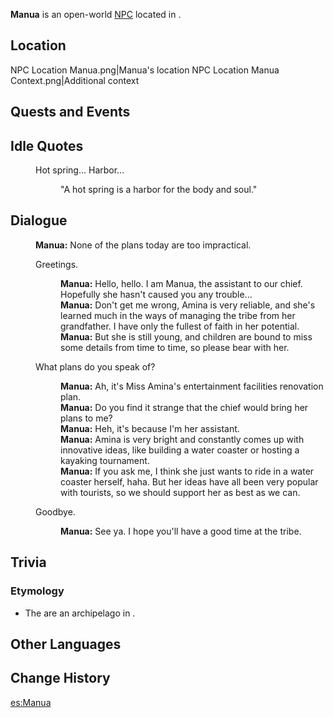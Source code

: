 {{Meta
<!-- Remove this template after adding the missing info -->
|missing_NPC_profile  = yes
}}
{{Character Infobox
|type             = Open-World NPC
|image            = NPC Manua.png
|realname         = <!-- Optional, if different from in-game name -->
|deceased         = <!-- Past (for deceased prior to events of the game) or free response -->
|region           = Natlan
|location         = Natlan
|affiliation      = People of the Springs
|title            = 

|ancestry         = <!-- Clan/family -->
|father           = 
|mother           = 
|spouse           = 
|sibling          = 
|child            = 
|relative         = 

|voiceEN          = 
|voiceCN          = 
|voiceJP          = 
|voiceKR          = 
|dialoguereward   = 
}}
'''Manua''' is an open-world [[NPC]] located in {{Location|"People of the Springs"}}.

==Location==
<gallery>
NPC Location Manua.png|Manua's location
NPC Location Manua Context.png|Additional context
</gallery>
<!--
==Profile==
Detailed story/lore information goes here.
''(To be added.)''

===Appearance===
Keep appearance section short and concise. Limit to 2 paragraphs with 3-4 sentences each.
''(To be added.)''
-->
==Quests and Events==
{{Quests and Events
|Home of the Hot Springs = non-speaking}}

==Idle Quotes==
{{Dialogue Start}}
:{{DIcon|Idle}} Hot spring... Harbor...
::{{A|VO Manua 01.ogg}} "A hot spring is a harbor for the body and soul."
{{Dialogue End}}

==Dialogue==
{{Dialogue Start}}
:'''Manua:''' None of the plans today are too impractical.
:{{DIcon}} Greetings.
::'''Manua:''' Hello, hello. I am Manua, the assistant to our chief. Hopefully she hasn't caused you any trouble...
::'''Manua:''' Don't get me wrong, Amina is very reliable, and she's learned much in the ways of managing the tribe from her grandfather. I have only the fullest of faith in her potential.
::'''Manua:''' But she is still young, and children are bound to miss some details from time to time, so please bear with her.
:{{DIcon}} What plans do you speak of?
::'''Manua:''' Ah, it's Miss Amina's entertainment facilities renovation plan.
::'''Manua:''' Do you find it strange that the chief would bring her plans to me?
::'''Manua:''' Heh, it's because I'm her assistant.
::'''Manua:''' Amina is very bright and constantly comes up with innovative ideas, like building a water coaster or hosting a kayaking tournament.
::'''Manua:''' If you ask me, I think she just wants to ride in a water coaster herself, haha. But her ideas have all been very popular with tourists, so we should support her as best as we can.
:{{DIcon}} Goodbye.
::'''Manua:''' See ya. I hope you'll have a good time at the tribe.
{{Dialogue End}}
<!--
==Event Dialogue==
===Event Name===
{{Dialogue Start}}
:'''Manua:'''
{{Dialogue End}}
-->
==Trivia==
===Etymology===
* The {{W|Manuʻa Islands}} are an archipelago in {{W|American Samoa}}.

==Other Languages==
{{Other Languages|default_hidden=1
|en       = Manua
|zhs      = 马努阿
|zhs_rm   = Mǎnǔ'ā
|zht      = 馬努阿
|zht_rm   = Mǎnǔ'ā
|ja       = マヌア
|ja_rm    = Manua
|ko       = 마누아
|es       = Manua
|fr       = Manua
|ru       = Мануа
|th       = Manua
|vi       = Manua
|de       = Manua
|id       = Manua
|pt       = Manua
|tr       = Manua
|it       = Manua
}}

==Change History==
{{Change History|5.0}}
<!--
==References==
{{Reflist}}
-->

[[es:Manua]]